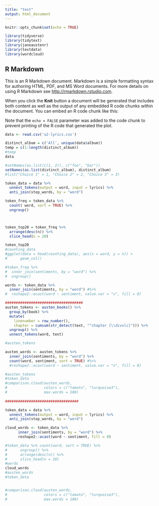 ```yaml
---
title: "test"
output: html_document
---
```


```r
knitr::opts_chunk$set(echo = TRUE)
```

```r
library(tidyverse)  
library(tidytext)   
library(janeaustenr)
library(textdata)
library(wordcloud)
```

## R Markdown

This is an R Markdown document. Markdown is a simple formatting syntax for authoring HTML, PDF, and MS Word documents. For more details on using R Markdown see <http://rmarkdown.rstudio.com>.

When you click the **Knit** button a document will be generated that includes both content as well as the output of any embedded R code chunks within the document. You can embed an R code chunk like this:


Note that the `echo = FALSE` parameter was added to the code chunk to prevent printing of the R code that generated the plot.


```r
data <- read.csv('u2-lyrics.csv')

distinct_album = c('All', unique(data$album))
temp = c(1:length(distinct_album))
#temp
data
```

```r
#setNames(as.list(c(1, 2)), c("foo", "bar"))
setNames(as.list(distinct_album), distinct_album)
#list("Choice 1" = 1, "Choice 2" = 2, "Choice 3" = 3)
```


```r
token_data = data %>%
  unnest_tokens(output = word, input = lyrics) %>%
  anti_join(stop_words, by = "word")

token_freq = token_data %>%
  count( word, sort = TRUE) %>%
  ungroup()



token_top20 = token_freq %>%
  arrange(desc(n)) %>%
  slice_head(n = 20)

token_top20
#counting_data
#ggplot(data = head(counting_data), aes(x = word, y = n)) +
#      geom_col()


```


```r

#token_freq %>%
#  inner_join(sentiments, by = "word") %>%
#  ungroup()

words <- token_data %>%
  inner_join(sentiments, by = "word") #%>%
#  reshape2::acast(word ~ sentiment, value.var = "n", fill = 0)

####################################
austen_tokens <- austen_books() %>%
  group_by(book) %>%
  mutate(
    linenumber = row_number(),
    chapter = cumsum(str_detect(text, "^chapter [\\divxlc]"))) %>%
  ungroup() %>%
  unnest_tokens(word, text)

#austen_tokens

austen_words <- austen_tokens %>%
  inner_join(sentiments, by = "word") %>%
  count(word, sentiment, sort = TRUE) #%>%
  #reshape2::acast(word ~ sentiment, value.var = "n", fill = 0)

#austen_tokens
#token_data
#comparison.cloud(austen_words,
#                 colors = c("tomato", "turquoise3"),
#                 max.words = 100)
  
##################################

token_data = data %>%
  unnest_tokens(output = word, input = lyrics) %>%
  anti_join(stop_words, by = "word")

cloud_words <- token_data %>%
      inner_join(sentiments, by = "word") %>%
      reshape2::acast(word ~ sentiment, fill = 0)

#token_data %>% count(word, sort = TRUE) %>%
#      ungroup() %>%
#      arrange(desc(n)) %>%
#      slice_head(n = 20)
#words
cloud_words
#austen_words
#token_data


#comparison.cloud(austen_words,
#                 colors = c("tomato", "turquoise3"),
#                 max.words = 100)
  
```